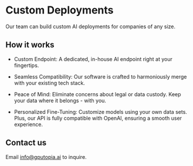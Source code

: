 # Custom Deployments

Our team can build custom AI deployments for companies of any size.

## How it works

- Custom Endpoint: A dedicated, in-house AI endpoint right at your fingertips.

- Seamless Compatibility: Our software is crafted to harmoniously merge with your existing tech stack.

- Peace of Mind: Eliminate concerns about legal or data custody. Keep your data where it belongs - with you.

- Personalized Fine-Tuning: Customize models using your own data sets. Plus, our API is fully compatible with OpenAI, ensuring a smooth user experience.

## Contact us

Email info@gputopia.ai to inquire.
